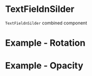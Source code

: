 

<Meta title="Combined/TextFieldnSilder" component={TextFieldnSilder} />

# TextFieldnSilder

`TextFieldnSilder` combined component

<Canvas>
  <Story name="Basic">
    <div style={{ padding: "2em", width: 230, backgroundColor: "rgba(0,0,0,0.2)"  }}>
      <TextFieldnSilder label="LableName" />
    </div>
  </Story>
</Canvas>


# Example - Rotation

<Canvas>
  <Story name="Rotation">
    <div style={{ padding: "2em", width: 230, backgroundColor: "rgba(0,0,0,0.2)"  }}>
      <TextFieldnSilder label="Rotation" />
    </div>
  </Story>
</Canvas>


# Example - Opacity

<Canvas>
  <Story name="Opacity">
    <div style={{ padding: "2em", width: 230, backgroundColor: "rgba(0,0,0,0.2)"  }}>
      <TextFieldnSilder label="Opacity" />
    </div>
  </Story>
</Canvas>
